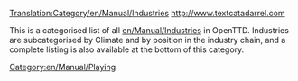 [[Translation:Category/en/Manual/Industries]]
http://www.textcatadarrel.com 
[[Category:en/Manual/Playing]]

This is a categorised list of all [[en/Manual/Industries]] in OpenTTD.  Industries are subcategorised by Climate and by position in the industry chain, and a complete listing is also available at the bottom of this category.